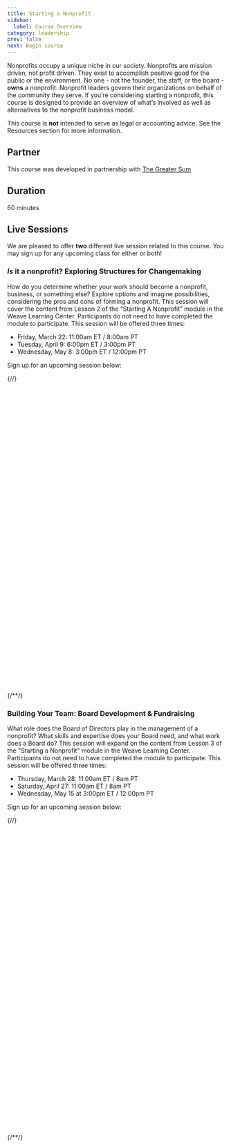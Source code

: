 ```yaml
---
title: Starting a Nonprofit
sidebar:
  label: Course Overview
category: leadership
prev: false
next: Begin course
---
```

Nonprofits occupy a unique niche in our society. Nonprofits are mission driven, not profit driven. They exist to accomplish positive good for the public or the environment. No one - not the founder, the staff, or the board - **owns** a nonprofit. Nonprofit leaders govern their organizations on behalf of the community they serve. If you’re considering starting a nonprofit, this course is designed to provide an overview of what’s involved as well as alternatives to the nonprofit business model.

This course is **not** intended to serve as legal or accounting advice. See the Resources section for more information.

## Partner

This course was developed in partnership with [The Greater Sum](https://thegreatersum.org)

## Duration

60 minutes

## Live Sessions

We are pleased to offer **two** different live session related to this course. You may sign up for any upcoming class for either or both!

### _Is_ it a nonprofit? Exploring Structures for Changemaking

How do you determine whether your work should become a nonprofit, business, or something else? Explore options and imagine possibilities, considering the pros and cons of forming a nonprofit. This session will cover the content from Lesson 2 of the “Starting A Nonprofit” module in the Weave Learning Center. Participants do not need to have completed the module to participate. This session will be offered three times:

- Friday, March 22: 11:00am ET / 8:00am PT
- Tuesday, April 9: 6:00pm ET / 3:00pm PT
- Wednesday, May 8: 3:00pm ET / 12:00pm PT

Sign up for an upcoming session below:

{/*<!-- Calendly inline widget begin -->*/}
<div class="calendly-inline-widget" data-url="https://calendly.com/weareweavers/is-it-a-nonprofit?hide_event_type_details=1&hide_gdpr_banner=1" style="min-width:320px;height:700px;"></div>
<script type="text/javascript" src="https://assets.calendly.com/assets/external/widget.js" async></script>
{/*<!-- Calendly inline widget end -->*/}

### Building Your Team: Board Development & Fundraising

What role does the Board of Directors play in the management of a nonprofit? What skills and expertise does your Board need, and what work does a Board do? This session will expand on the content from Lesson 3 of the "Starting a Nonprofit" module in the Weave Learning Center. Participants do not need to have completed the module to participate. This session will be offered three times:

- Thursday, March 28: 11:00am ET / 8am PT
- Saturday, April 27: 11:00am ET / 8am PT
- Wednesday, May 15 at 3:00pm ET / 12:00pm PT

Sign up for an upcoming session below:

{/*<!-- Calendly inline widget begin -->*/}
<div class="calendly-inline-widget" data-url="https://calendly.com/weareweavers/building-your-team?hide_event_type_details=1&hide_gdpr_banner=1" style="min-width:320px;height:700px;"></div>
<script type="text/javascript" src="https://assets.calendly.com/assets/external/widget.js" async></script>
{/*<!-- Calendly inline widget end -->*/}
